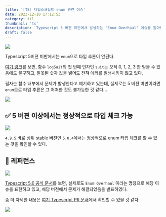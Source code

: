 ```yaml
---
title: '[TS] 타입스크립트 enum 관련 이슈'
date: 2023-12-10 17:12:53
category: til
thumbnail: 'ts'
description: 'Typescript 5 버젼 미만에서 발생하는 "Enum Overhaul" 이슈를 알아보자.'
draft: false
---
```



<img src="https://i.imgur.com/VP83Mj3.png" />

Typescript 5버젼 미만에서는 `enum`으로 타입 추론이 안된다.

[여기 링크](https://bluepnume.medium.com/nine-terrible-ways-to-use-typescript-enums-and-one-good-way-f9c7ec68bf15)를 보면, 함수 `logSuit`의 첫 번째 인자인 `suit`는 오직 0, 1, 2, 3 만 받을 수 있음에도 불구하고, 잘못된 숫자 값을 넣어도 전혀 에러를 발생시키지 않고 있다.

필자는 함수 내부에서 문제가 발생한다고 얘기하고 있는데, 실제로는 5 버젼 미만이라면 `enum`으로 타입 추론은 그 어떠한 것도 불가능한 것 같다...

<img src="https://i.imgur.com/bibjwEi.png" />



## ✅ 5 버젼 이상에서는 정상적으로 타입 체크 가능

![](https://i.imgur.com/fjOC66I.png)

`4.9.5` 바로 상위 stable 버젼인 `5.0.4`에서는 정상적으로 enum 타입 체크를 할 수 있는 것을 확인할 수 있다.

## 🔗 레퍼런스

<img src="https://i.imgur.com/qfh2rbZ.png" />

[Typescript 5.0 공식 문서](https://www.typescriptlang.org/docs/handbook/release-notes/typescript-5-0.html)를 보면, 실제로도 `Enum Overhaul` 이라는 명칭으로 해당 이슈를 표현하고 있고, 해당 버젼에서 문제가 해결되었음을 발표하였다.

좀 더 자세한 내용은 [여기 Typescript PR 문서](https://github.com/microsoft/TypeScript/pull/50528)에서 확인할 수 있을 것 같다.

<img src="https://i.imgur.com/MNNc1oC.png" />

